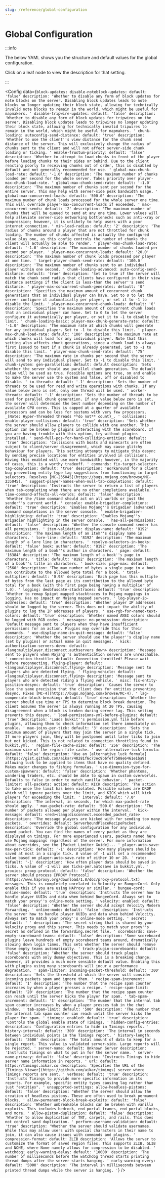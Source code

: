 ```yaml
---
slug: /reference/global-configuration
---
```


# Global Configuration


:::info

The below YAML shows you the structure and default values for the global configuration.

Click on a leaf node to view the description for that setting.

:::

<Config
    data={`
block-updates:
  disable-noteblock-updates:
    default: 'false'
    description: 'Whether to disable any form of block updates for note blocks on
      the server. Disabling block updates leads to note blocks no longer updating
      their block state, allowing for technically invalid note blocks to remain in
      the world, which might be useful for mapmakers. '
  disable-tripwire-updates:
    default: 'false'
    description: 'Whether to disable any form of block updates for tripwires on the
      server. Disabling block updates leads to tripwires no longer updating their
      block state, allowing for technically invalid tripwires to remain in the world,
      which might be useful for mapmakers. '
chunk-loading:
  autoconfig-send-distance:
    default: 'true'
    description: 'Whether to use the client''s view distance for the chunk send distance
      of the server. This will exclusively change the radius of chunks sent to the
      client and will not affect server-side chunk loading or ticking. '
  enable-frustum-priority:
    default: 'false'
    description: 'Whether to attempt to load chunks in front of the player before
      loading chunks to their sides or behind. Due to the client reacting poorly to
      receiving chunks out of order, this is disabled by default and not generally
      recommended for use. '
  global-max-chunk-load-rate:
    default: '-1.0'
    description: 'The maximum number of chunks loaded per second for the whole server.
      Takes priority over player-max-chunk-load-rate. '
  global-max-chunk-send-rate:
    default: '-1.0'
    description: 'The maximum number of chunks sent per second for the entire server.
      This may help with server-side peak bandwidth usage. '
  global-max-concurrent-loads:
    default: '500.0'
    description: 'The maximum number of chunk loads processed for the whole server
      one time. This will override player-max-concurrent-loads if exceeded. '
  max-concurrent-sends:
    default: '2'
    description: 'The maximum number of chunks that will be queued to send at any
      one time. Lower values will help alleviate server-side networking bottlenecks
      such as anti-xray or compression; however, it is unlikely to help users with
      a poor internet connection. '
  min-load-radius:
    default: '2'
    description: 'The radius of chunks around a player that are not throttled for
      chunk loading. The number of chunks affected is actually the configured value
      plus one, as this config controls the number of chunks the client will actually
      be able to render. '
  player-max-chunk-load-rate:
    default: '-1.0'
    description: 'The maximum number of chunks loaded per second per player. '
  player-max-concurrent-loads:
    default: '20.0'
    description: 'The maximum number of chunk loads processed per player at one time. '
  target-player-chunk-send-rate:
    default: '100.0'
    description: 'The maximum number of chunks sent to an individual player within
      one second. '
chunk-loading-advanced:
  auto-config-send-distance:
    default: 'true'
    description: 'Set to true if the server will match the chunk send radius that
      clients have configured in their view distance settings if the client is less-than
      the server''s send distance. '
  player-max-concurrent-chunk-generates:
    default: '0'
    description: 'Specifies the maximum amount of concurrent chunk generations that
      an individual player can have. Set to 0 to let the server configure it automatically
      per player, or set it to -1 to disable the limit. '
  player-max-concurrent-chunk-loads:
    default: '0'
    description: 'Specifies the maximum amount of concurrent chunk loads that an individual
      player can have. Set to 0 to let the server configure it automatically per player,
      or set it to -1 to disable the limit. '
chunk-loading-basic:
  player-max-chunk-generate-rate:
    default: '-1.0'
    description: 'The maximum rate at which chunks will generate for any individual
      player. Set to -1 to disable this limit. '
  player-max-chunk-load-rate:
    default: '100'
    description: 'The maximum rate at which chunks will load for any individual player.
      Note that this setting also affects chunk generations, since a chunk load is
      always first issued to test if a chunk is already generated. Set to -1 to disable
      this limit. '
  player-max-chunk-send-rate:
    default: '75'
    description: 'The maximum rate in chunks per second that the server will send
      to any individual player. Set to -1 to disable this limit. '
chunk-system:
  gen-parallelism:
    default: default
    description: 'Sets whether the server should use parallel chunk generation. The
      default value will be used as true. Possible options are true, on and enable
      to make the server use the system and false, off or disabled to disable. '
  io-threads:
    default: '-1'
    description: 'Sets the number of threads to be used for read and write operations
      with chunks. If any value below zero is set, only one thread will be used. '
  worker-threads:
    default: '-1'
    description: 'Sets the number of threads to be used for parallel chunk generation.
      If any value below zero is set, the server will determine the best number depending
      on the number of available CPU cores. This is capped at a quarter of available
      processors and can be less for systems with very few processors. _(Note: Hyper-Threaded
      threads **do not** count)_. '
collisions:
  enable-player-collisions:
    default: 'true'
    description: 'Sets whether the server should allow players to collide with one
      another. This option can be broken by plugins interacting with the scoreboard.
      If you are having trouble with this option, try without plugins installed. '
  send-full-pos-for-hard-colliding-entities:
    default: 'true'
    description: 'Collisions with boats and minecarts are often subject to client/server
      disagreement, which may cause glitchy behaviour for players. This setting attempts
      to mitigate this desync by sending precise locations for entities involved in
      collisions. Having this enabled will use more bandwidth; however, in the majority
      of cases, this is a worthy tradeoff. '
commands:
  fix-target-selector-tag-completion:
    default: 'true'
    description: 'Workaround for a client bug preventing entity type tag suggestions
      from functioning in target selectors. Resolves [MC-235045](https://bugs.mojang.com/browse/MC-235045). '
  suggest-player-names-when-null-tab-completions:
    default: 'true'
    description: 'Instructs the server to return a list of players when tab-completing
      when there are no other completions available. '
  time-command-affects-all-worlds:
    default: 'false'
    description: 'Whether the /time command should act on all worlds or just the sender''s
      current world. '
console:
  enable-brigadier-completions:
    default: 'true'
    description: 'Enables Mojang''s Brigadier (advanced) command completions in the
      server console. '
  enable-brigadier-highlighting:
    default: 'true'
    description: 'Enables Mojang''s Brigadier highlighting in the server console. '
  has-all-permissions:
    default: 'false'
    description: 'Whether the console command sender has all permissions. '
item-validation:
  display-name:
    default: '8192'
    description: 'The maximum length of an item''s display name in characters. '
  lore-line:
    default: '8192'
    description: 'The maximum length of a lore line in characters. '
  resolve-selectors-in-books:
    default: 'false'
  book:
    author:
      default: '8192'
      description: 'The maximum length of a book''s author in characters. '
    page:
      default: '16384'
      description: 'The maximum length of a book''s page in characters. '
    title:
      default: '8192'
      description: 'The maximum length of a book''s title in characters. '
  book-size:
    page-max:
      default: '2560'
      description: 'The max number of bytes a single page in a book can contribute
        to the allowed byte total for a book. '
    total-multiplier:
      default: '0.98'
      description: 'Each page has this multiple of bytes from the last page as its
        contribution to the allowed byte total for a book (with the first page being
        having a multiplier of 1.0). '
logging:
  deobfuscate-stacktraces:
    default: 'true'
    description: 'Whether to remap Spigot mapped stacktraces to Mojang mappings in
      logging. Has no impact on Mojang mapped servers. '
  log-player-ip-addresses:
    default: 'true'
    description: 'Whether player IP addresses should be logged by the server. This
      does not impact the ability of plugins to log the IP addresses of players. '
  use-rgb-for-named-text-colors:
    default: 'true'
    description: 'Whether named ANSI colors should be logged with RGB codes. '
messages:
  no-permission:
    description: 'Default message sent to players when they have insufficient permissions
      for an action. Plugins may override this for their commands. '
  use-display-name-in-quit-message:
    default: 'false'
    description: 'Whether the server should use the player''s display name (set by
      plugins) or actual name in quit messages. '
  kick:
    authentication-servers-down:
      default: <lang:multiplayer.disconnect.authservers_down>
      description: 'Message sent to players when Mojang''s authentication servers
        are unreachable. '
    connection-throttle:
      default: Connection throttled! Please wait before reconnecting.
    flying-player:
      default: <lang:multiplayer.disconnect.flying>
      description: 'Message sent to players who are detected flying. '
    flying-vehicle:
      default: <lang:multiplayer.disconnect.flying>
      description: 'Message sent to players who are detected riding a flying vehicle. '
misc:
  fix-entity-position-desync:
    default: 'true'
    description: 'Causes the server to lose the same precision that the client does
      for entities preventing desync. Fixes [MC-4](https://bugs.mojang.com/browse/MC-4). '
  lag-compensate-block-breaking:
    default: 'true'
    description: 'Whether the server should use time or TPS to determine block break
      duration. The client assumes the server is always running at 20 TPS, causing
      disagreement when a block is broken during server lag. This setting prevents
      this desync. '
  load-permissions-yml-before-plugins:
    default: 'true'
    description: 'Loads bukkit''s permission.yml file before plugins, allowing them
      to check information set there immediately on enable. '
  max-joins-per-tick:
    default: '3'
    description: 'Sets the maximum amount of players that may join the server in a
      single tick. If more players join, they will be postponed until later ticks
      to join but not kicked. This is not related to connection throttling found in
      bukkit.yml. '
  region-file-cache-size:
    default: '256'
    description: 'The maximum size of the region file cache. '
  use-alternative-luck-formula:
    default: 'false'
    description: 'Use an [alternative luck formula](https://gist.github.com/aikar/40281f6c73ec9b6fef7588e6461e1ba9)
      allowing luck to be applied to items that have no quality defined. Makes major
      changes to fishing formulas. '
  use-dimension-type-for-custom-spawners:
    default: 'false'
    description: 'Whether phantoms, wandering traders, etc. should be able to spawn
      in custom overworlds. Defaults to false in order to match vanilla behavior. '
packet-limiter:
  all-packets:
    action:
      default: KICK
      description: 'The action to take once the limit has been violated. Possible
        values are DROP which will ignore packets over the limit, and KICK which will
        kick players for exceeding the limit. '
    interval:
      default: '7.0'
      description: 'The interval, in seconds, for which max-packet-rate should apply. '
    max-packet-rate:
      default: '500.0'
      description: 'The number of packets allowed per player within the interval. '
  kick-message:
    default: <red><lang:disconnect.exceeded_packet_rate>
    description: 'The message players are kicked with for sending too many packets. '
  overrides:
    default: ServerboundPlaceRecipePacket
    description: 'Override the global configuration for any individual named packet.
      You can find the names of every packet as they are displayed on timings. For
      more experienced users, packets named here use Mojang mappings regardless of
      the server. For more information about overrides, see the [Packet Limiter
      Guide]... '
player-auto-save:
  max-per-tick:
    default: '-1'
    description: 'How many players should be saved at most in a single tick. A value
      of -1 will set a recommended value based on player-auto-save.rate of either
      10 or 20. '
  rate:
    default: '-1'
    description: 'How often player data should be saved in ticks. A value of -1 will
      use ticks-per.autosave in bukkit.yml. '
proxies:
  proxy-protocol:
    default: 'false'
    description: 'Whether the server should process [PROXY Protocol](https://www.haproxy.org/download/1.8/doc/proxy-protocol.txt)
      messages. This is completely unrelated to Velocity or BungeeCord. Only enable
      this if you are using HAProxy or similar. '
  bungee-cord:
    online-mode:
      default: 'true'
      description: 'Instructs the server how to handle player UUIDs and data when
        behind BungeeCord. Always set to match your proxy''s online-mode setting. '
  velocity:
    enabled:
      default: 'false'
      description: 'Whether the server should accept Velocity Modern Forwarding. '
    online-mode:
      default: 'false'
      description: 'Instructs the server how to handle player UUIDs and data when
        behind Velocity. Always set to match your proxy''s online-mode setting. '
    secret:
      default: ' '
      description: 'The secret string that is shared by your Velocity proxy and this
        server. This needs to match your proxy''s secret as defined in the forwarding.secret
        file. '
scoreboards:
  save-empty-scoreboard-teams:
    default: 'false'
    description: 'Some scoreboard plugins leave hundreds of empty scoreboard teams
      around, dramatically slowing down login times. This sets whether the server
      should remove those empty teams automatically. '
  track-plugin-scoreboards:
    default: 'false'
    description: 'Whether the server should track plugin scoreboards with only dummy
      objectives. This is a breaking change; however, it provides a much more sensible
      default value. Enabling this with plugins using many scoreboards will incur
      a performance degradation. '
spam-limiter:
  incoming-packet-threshold:
    default: '300'
    description: 'Sets the threshold at which the server will consider incoming packets
      spam and ignore them. '
  recipe-spam-increment:
    default: '1'
    description: 'The number that the recipe spam counter increases by when a player
      presses a recipe. '
  recipe-spam-limit:
    default: '20'
    description: 'The number that the recipe spam counter can reach until the server
      kicks the player for spam. '
  tab-spam-increment:
    default: '1'
    description: 'The number that the internal tab spam counter increases by when
      a player presses tab in the chat window. '
  tab-spam-limit:
    default: '500'
    description: 'The number that the internal tab spam counter can reach until the
      server kicks the player for spam. '
timings:
  enabled:
    default: 'true'
    description: 'Controls the global enable state of Timings. '
  hidden-config-entries:
    description: 'Configuration entries to hide in Timings reports. '
  history-interval:
    default: '300'
    description: 'The interval in seconds between individual points in the Timings
      report. '
  history-length:
    default: '3600'
    description: 'The total amount of data to keep for a single report. This value
      is validated server-side. Large reports will be rejected. '
  server-name:
    default: Unknown Server
    description: 'Instructs Timings on what to put in for the server name. '
  server-name-privacy:
    default: 'false'
    description: 'Instructs Timings to hide server name information in reports. '
  url:
    default: https://timings.aikar.co
    description: 'Specifies the URL of the [Timings Viewer](https://github.com/aikar/timings)
      server where Timings reports are sent. '
  verbose:
    default: 'true'
    description: 'Instructs Timings to provide more specific information in its reports.
      For example, specific entity types causing lag rather than just "entities". '
unsupported-settings:
  allow-headless-pistons:
    default: 'false'
    description: 'Whether the server should allow the creation of headless pistons.
      These are often used to break permanent blocks. '
  allow-permanent-block-break-exploits:
    default: 'false'
    description: 'Whether unbreakable blocks can be broken with vanilla exploits.
      This includes bedrock, end portal frames, end portal blocks, and more. '
  allow-piston-duplication:
    default: 'false'
    description: 'Whether to allow duplication of TNT, carpets, and rails. This does
      not control sand duplication. '
  perform-username-validation:
    default: 'true'
    description: 'Whether the server should validate usernames. While this may allow
      users with special characters in their name to join, it can also cause issues
      with commands and plugins. '
  compression-format:
    default: ZLIB
    description: 'Allows the server to customize the format of saved region files.
      This supports ZLIB, GLIB and NONE, where None namely allows for compression
      to be disabled. '
watchdog:
  early-warning-delay:
    default: '10000'
    description: 'The number of milliseconds before the watchdog thread starts printing
      thread dumps after the server starts hanging. '
  early-warning-every:
    default: '5000'
    description: 'The interval in milliseconds between printed thread dumps while
      the server is hanging. '
`}
/>

